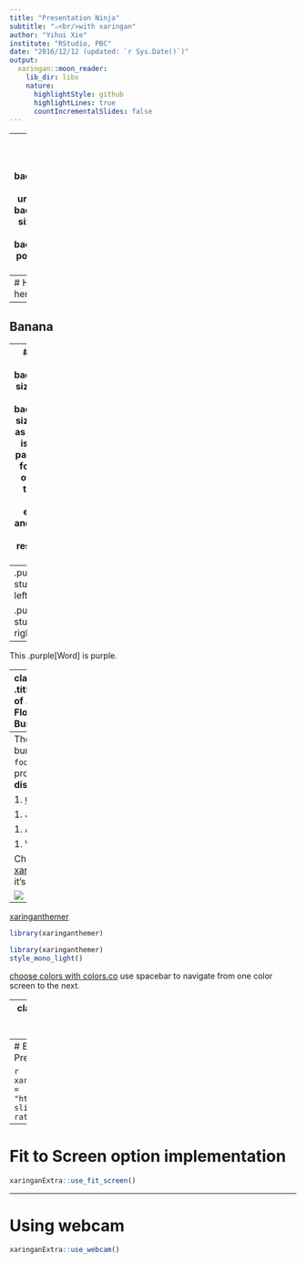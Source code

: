---
title: "Presentation Ninja"
subtitle: "⚔<br/>with xaringan"
author: "Yihui Xie"
institute: "RStudio, PBC"
date: "2016/12/12 (updated: `r Sys.Date()`)"
output:
  xaringan::moon_reader:
    lib_dir: libs
    nature:
      highlightStyle: github
      highlightLines: true
      countIncrementalSlides: false
---

<!--intentionally left blank-->

---
class: center, bottom
background-image: url(pari.jpg)
background-size: 800px 500px
background-position: top center

# Knock Knock
## Who is there?


---
# Hello over here? 

--
## Banana


---
# We can use background-size: contain or background-size: contain as well. MDN is the best palce to look for various options as these are CSS elements and MDN is a great resoruce for this. 

## get the image from unsplash.com 

### learn markdown in 15 mintutes 
commonmark.org/help/tutorial

---
.pull-left[
stuff goes on left
]

.pull-right[
stuff goes on right
]


--- 
This .purple[Word] is purple.


---
class: middle
.title[
The tale of .purple[The Flossy Bunnies]
]

<style>
.title{
font-size: 5em;
font-style: italic;
}
.purple{
color: purple;
}
</style>


---
The _fuzzy_ bunny ran `foo::foo()` and promptly **disappeared**

1. [Onkar](http://onkarsingh.rbind.io/)

1.  Jyoti

1.  Arya

1.  Vivang


Check out [xaringanthemer](https://www.garrickadenbuie.com/project/)
it's pretty &#x1F60E;

![](tenor.gif)


---
[xaringanthemer](https://pkg.garrickadenbuie.com/xaringanthemer/)

```{r}
library(xaringanthemer)
```

```{r xaringan-themer, include=FALSE}
library(xaringanthemer)
style_mono_light()
```

[choose colors with colors.co](https://coolors.co/)
use spacebar to navigate from one color screen to the next. 


---
class: middle
## Timer slide: Add a timer
>**Take 4 minutes to discuss with your partner**

```{r include = FALSE}
# devtools::install_github("gadenbuie/countdown")
library(countdown)
```

`r countdown(minutes = 0, seconds = 10, 
play_sound = TRUE)`


---
# Embedding Xaringan Preesentaion slides



```{r r embed-xaringan, echo=FALSE}
xaringanExtra::embed_xaringan(url = "https://os2137.github.io/onkar-slides/onkar-slides.html#1", ratio = "4:3")
```



---
# Fit to Screen option implementation

```{r xaringan-fit-screen, echo=FALSE}
xaringanExtra::use_fit_screen()
```



---
# Using webcam

```{r echo = FALSE}
xaringanExtra::use_webcam()
```


